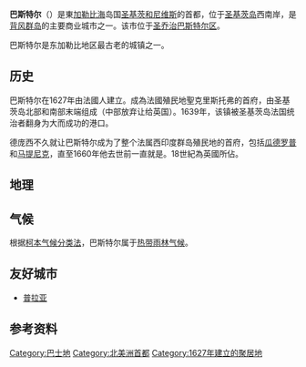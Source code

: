 {{多個問題|
{{refimprove|time=2020-02-25T03:58:51+00:00}}
{{Expand language|en|time=2018-02-07T10:27:13+00:00}}
}}
{{NoteTA|G1=地名}}
{{Infobox settlement
| name                    = 巴斯特尔
| native_name             = Basseterre
| native_name_lang        = en
| settlement_type         = [[聖克里斯多福及尼維斯行政區劃|首都]]
| image_skyline           = Downtown Basseterre, Island of St. Kitts.jpg
| image_caption           = 巴斯特尔[[市中心|市中心]]
| image_map               = Saint Kitts and Nevis-CIA WFB Map.png
| map_caption             = 巴斯特尔市在[[圣基茨和尼维斯|圣基茨和尼维斯]]的位置
| subdivision_type        = [[国家|国家]]
| subdivision_name        = {{SKN}}
| subdivision_type1       = [[加勒比地区|岛屿]]
| subdivision_name1       = [[圣基茨岛|圣基茨岛]]
| subdivision_type2       = [[圣基茨和尼维斯行政区划|区]]
| subdivision_name2       = [[圣乔治巴斯特尔区|圣乔治巴斯特尔区]]、[[圣彼得巴斯特尔区|圣彼得巴斯特尔区]]
| established_title       = 建立
| established_date        = 1627年
| unit_pref               = Metric
| area_total_km2          = 6.47
| elevation_m             = 15
| population_as_of        = 2013年
| population_total        = 13,000<ref>{{cite web|url=http://data.un.org/CountryProfile.aspx?crName=saint%20kitts%20and%20nevis|accessdate=2015-10-22|title=UNdata – Country Profile – Saint Kitts and Nevis|archive-date=2017-07-03|archive-url=https://web.archive.org/web/20170703162247/http://data.un.org/CountryProfile.aspx?crName=Saint%20Kitts%20and%20Nevis|dead-url=no}}</ref>
| population_density_km2  = 2541
| timezone                = AST
| utc_offset              = -4
}}
'''巴斯特尔'''（{{lang-en|Basseterre}}）是東[[加勒比海|加勒比海]]岛国[[圣基茨和尼维斯|圣基茨和尼维斯]]的首都，位于[[圣基茨岛|圣基茨岛]]西南岸，是[[背风群岛_(加勒比海)|背风群岛]]的主要商业城市之一。该市位于[[圣乔治巴斯特尔区|圣乔治巴斯特尔区]]。

巴斯特尔是东加勒比地区最古老的城镇之一。

== 历史 ==
巴斯特尔在1627年由法國人{{Link-en|皮埃尔·贝兰·德斯南布克|Pierre Belain d'Esnambuc}}建立。成為法國殖民地聖克里斯托弗的首府，由圣基茨岛北部和南部末端组成（中部放弃让给英国）。1639年，该镇被圣基茨岛法国统治者{{Link-en|菲利普·德·朗维尔·德·庞西|Phillippe de Longvilliers de Poincy}}翻身为大而成功的港口。

德庞西不久就让巴斯特尔成为了整个法属西印度群岛殖民地的首府，包括[[瓜德罗普|瓜德罗普]]和[[马提尼克|马提尼克]]，直至1660年他去世前一直就是。18世紀為英國所佔。

== 地理 ==
{{Empty section|time=2018-03-31T04:07:34+00:00}}

== 气候 ==
根据[[柯本气候分类法|柯本气候分类法]]，巴斯特尔属于[[热带雨林气候|热带雨林气候]]。
{{Weather box
| metric first = yes
| single line  =  yes
| location     =  巴斯特尔
| Jan high C  = 27
| Feb high C  = 27
| Mar high C  = 28
| Apr high C  = 28
| May high C  = 29
| Jun high C  = 31
| Jul high C  = 31
| Aug high C  = 31
| Sep high C  = 32
| Oct high C  = 31
| Nov high C  = 29
| Dec high C  = 28
| year high C = 29
| Jan low C  = 24
| Feb low C  = 24
| Mar low C  = 24
| Apr low C  = 24
| May low C  = 26
| Jun low C  = 26
| Jul low C  = 26
| Aug low C  = 26
| Sep low C  = 26
| Oct low C  = 26
| Nov low C  = 25
| Dec low C  = 24
| year low C = 25
| precipitation colour  =  green
| Jan precipitation mm  = 122
| Feb precipitation mm  = 112
| Mar precipitation mm  = 112
| Apr precipitation mm  = 89
| May precipitation mm  = 97
| Jun precipitation mm  = 112
| Jul precipitation mm  = 155
| Aug precipitation mm  = 183
| Sep precipitation mm  = 196
| Oct precipitation mm  = 196
| Nov precipitation mm  = 180
| Dec precipitation mm  = 140
| year precipitation mm = 1692
| Jand sun  = 7
| Febd sun  = 7
| Mard sun  = 7
| Aprd sun  = 8
| Mayd sun  = 8
| Jund sun  = 7
| Juld sun  = 8
| Augd sun  = 8
| Sepd sun  = 7
| Octd sun  = 8
| Novd sun  = 7
| Decd sun  = 7
| yeard sun = 7
| source = [http://www.weatherbase.com/weather]
| source 2 = [http://www.bbc.co.uk/weather BBC Weather]
}}

== 友好城市 ==
*{{CPV}}[[普拉亚|普拉亚]]

== 参考资料 ==
{{reflist}}

{{英联邦成员国首都}}
{{Authority control}}
{{DEFAULTSORT:Basseterre}}

[[Category:巴士地|Category:巴士地]]
[[Category:北美洲首都|Category:北美洲首都]]
[[Category:1627年建立的聚居地|Category:1627年建立的聚居地]]